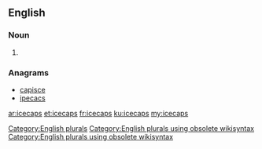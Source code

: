 ==English==

===Noun===
{{head|en}}

# {{plural of|icecap}}

===Anagrams===
* [[capisce#English|capisce]]
* [[ipecacs#English|ipecacs]]

[[Category:English plurals]][[Category:English plurals using obsolete wikisyntax]][[Category:English plurals using obsolete wikisyntax]]

[[ar:icecaps]]
[[et:icecaps]]
[[fr:icecaps]]
[[ku:icecaps]]
[[my:icecaps]]